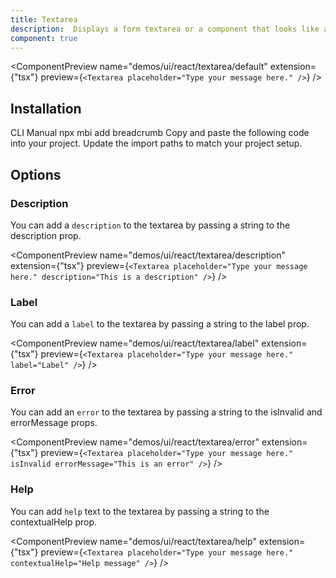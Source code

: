```yaml
---
title: Textarea
description:  Displays a form textarea or a component that looks like a textarea.
component: true
---
```


<ComponentPreview
  name="demos/ui/react/textarea/default"
  extension={"tsx"}
  preview={`<Textarea placeholder="Type your message here." />`}
/>

## Installation

<Tabs defaultValue="cli">
<TabsList>
<TabsTrigger value="cli">
CLI
</TabsTrigger>
<TabsTrigger value="manual">  
Manual
</TabsTrigger>
</TabsList>

<TabsContent value="cli">
<Bash>
<BashCommand>npx</BashCommand> mbi add breadcrumb
</Bash>
</TabsContent>

<TabsContent value="manual">
<Steps>
  <Step>Copy and paste the following code into your project.</Step>
  <ComponentSource  name={["ui/react/textarea"]} extension={["tsx"]} />
  <Step>Update the import paths to match your project setup.</Step>

</Steps>
</TabsContent>
</Tabs>

## Options

### Description

You can add a `description` to the textarea by passing a string to the description prop.

<ComponentPreview
name="demos/ui/react/textarea/description"
extension={"tsx"}
preview={`<Textarea placeholder="Type your message here." description="This is a description" />`}
/>

### Label

You can add a `label` to the textarea by passing a string to the label prop.

<ComponentPreview
name="demos/ui/react/textarea/label"
extension={"tsx"}
preview={`<Textarea placeholder="Type your message here." label="Label" />`}
/>

### Error

You can add an `error` to the textarea by passing a string to the isInvalid and errorMessage props.

<ComponentPreview
name="demos/ui/react/textarea/error"
extension={"tsx"}
preview={`<Textarea placeholder="Type your message here." isInvalid errorMessage="This is an error" />`}
/>

### Help

You can add `help` text to the textarea by passing a string to the contextualHelp prop.

<ComponentPreview
name="demos/ui/react/textarea/help"
extension={"tsx"}
preview={`<Textarea placeholder="Type your message here." contextualHelp="Help message" />`}
/>